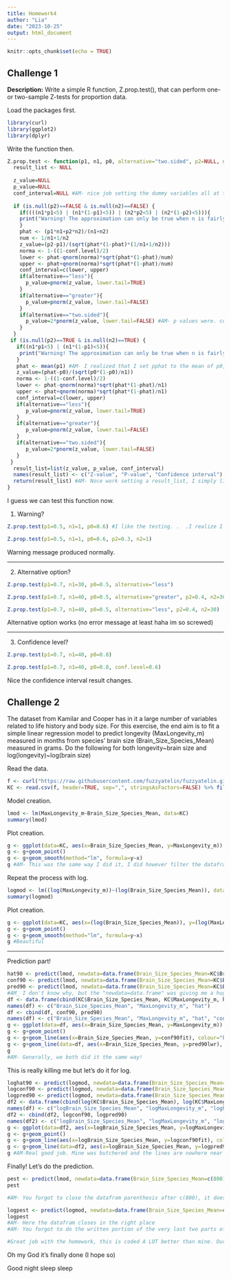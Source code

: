 ```yaml
---
title: Homework4
author: "Lia"
date: "2023-10-25"
output: html_document
---
```


```r
knitr::opts_chunk$set(echo = TRUE)
```

## Challenge 1

**Description:** Write a simple R function, Z.prop.test(), that can perform one- or two-sample Z-tests for proportion data.

Load the packages first.

```r
library(curl)
library(ggplot2)
library(dplyr)
```

Write the function then.

```r
Z.prop.test <- function(p1, n1, p0, alternative="two.sided", p2=NULL, n2=NULL, conf.level=0.95){
  result_list <- NULL
  
  z_value=NULL
  p_value=NULL
  conf_interval=NULL #AM- nice job setting the dummy variables all at the top
  
  if (is.null(p2)==FALSE & is.null(n2)==FALSE) {
    if((((n1*p1<5) | (n1*(1-p1)<5)) | (n2*p2<5) | (n2*(1-p2)<5))){ 
    print("Warning! The approximation can only be true when n is fairly large and p is not close to 0 or 1.") #AM- I think this statment is a hard conclusion.
    }
    phat <- (p1*n1+p2*n2)/(n1+n2)
    num <- 1/n1+1/n2
    z_value=(p2-p1)/(sqrt(phat*(1-phat)*(1/n1+1/n2)))  
    norma <- 1-((1-conf.level)/2) 
    lower <- phat-qnorm(norma)*sqrt(phat*(1-phat)/num)
    upper <- phat+qnorm(norma)*sqrt(phat*(1-phat)/num)
    conf_interval=c(lower, upper)
    if(alternative=="less"){
      p_value=pnorm(z_value, lower.tail=TRUE)
    }
    if(alternative=="greater"){
      p_value=pnorm(z_value, lower.tail=FALSE)
    }
    if(alternative=="two.sided"){
      p_value=2*pnorm(z_value, lower.tail=FALSE) #AM- p values were. coded the same way I did!
    }
  }
 if (is.null(p2)==TRUE & is.null(n2)==TRUE) {
   if((n1*p1<5) | (n1*(1-p1)<5)){
    print("Warning! The approximation can only be true when n is fairly large and p is not close to 0 or 1.")
   }
   phat <- mean(p1) #AM- I realized that I set pphat to the mean of p0, not p1, which is incorrect! Im going to change it. Thank you!
   z_value=(phat-p0)/(sqrt(p0*(1-p0)/n1))
   norma <- 1-((1-conf.level)/2)
   lower <- phat-qnorm(norma)*sqrt(phat*(1-phat)/n1)
   upper <- phat+qnorm(norma)*sqrt(phat*(1-phat)/n1)
   conf_interval=c(lower, upper)
   if(alternative=="less"){
      p_value=pnorm(z_value, lower.tail=TRUE)
   }
   if(alternative=="greater"){
      p_value=pnorm(z_value, lower.tail=FALSE)
   }
   if(alternative=="two.sided"){
      p_value=2*pnorm(z_value, lower.tail=FALSE)
   }
 }
  result_list=list(z_value, p_value, conf_interval)
  names(result_list) <- c("Z-value", "P-value", "Confidence interval") 
  return(result_list) #AM- Noce work setting a result_list, I simply listed it all in the priint but this method is very clean and pretty
}
```

I guess we can test this function now. 

1. Warning? 
```r
Z.prop.test(p1=0.5, n1=1, p0=0.6) #I like the testing. .  .I realize I forgot to do that. . . yikes. Your function works as intented.
```

```r
Z.prop.test(p1=0.5, n1=1, p0=0.6, p2=0.3, n2=1)
```

Warning message produced normally. 

***

2. Alternative option? 

```r
Z.prop.test(p1=0.7, n1=30, p0=0.5, alternative="less")
```

```r
Z.prop.test(p1=0.7, n1=40, p0=0.5, alternative="greater", p2=0.4, n2=30)
```

```r
Z.prop.test(p1=0.7, n1=40, p0=0.5, alternative="less", p2=0.4, n2=30)
```

Alternative option works (no error message at least haha im so screwed)

***

3. Confidence level? 
```r
Z.prop.test(p1=0.7, n1=40, p0=0.8)
```

```r
Z.prop.test(p1=0.7, n1=40, p0=0.8, conf.level=0.6)
```

Nice the confidence interval result changes. 

## Challenge 2
The dataset from Kamilar and Cooper has in it a large number of variables related to life history and body size. For this exercise, the end aim is to fit a simple linear regression model to predict longevity (MaxLongevity_m) measured in months from species’ brain size (Brain_Size_Species_Mean) measured in grams. Do the following for both longevity~brain size and log(longevity)~log(brain size)

Read the data. 

```r
f <- curl("https://raw.githubusercontent.com/fuzzyatelin/fuzzyatelin.github.io/master/AN588_Fall21/KamilarAndCooperData.csv")
KC <- read.csv(f, header=TRUE, sep=",", stringsAsFactors=FALSE) %>% filter(!is.na(MaxLongevity_m)) %>% filter(!is.na(Brain_Size_Species_Mean))
```

Model creation. 

```r
lmod <- lm(MaxLongevity_m~Brain_Size_Species_Mean, data=KC)
summary(lmod)
```

Plot creation. 

```r
g <- ggplot(data=KC, aes(x=Brain_Size_Species_Mean, y=MaxLongevity_m))
g <- g+geom_point()
g <- g+geom_smooth(method="lm", formula=y~x)
g #AM- This was the same way I did it, I did however filter the datafram to just have the 2 needed columns
```

Repeat the process with log. 

```r
logmod <- lm((log(MaxLongevity_m))~(log(Brain_Size_Species_Mean)), data=KC)
summary(logmod)
```

Plot creation. 

```r
g <- ggplot(data=KC, aes(x=(log(Brain_Size_Species_Mean)), y=(log(MaxLongevity_m))))
g <- g+geom_point()
g <- g+geom_smooth(method="lm", formula=y~x)
g #Beautiful
```

***
Prediction part! 

```r
hat90 <- predict(lmod, newdata=data.frame(Brain_Size_Species_Mean=KC$Brain_Size_Species_Mean)) 
conf90 <- predict(lmod, newdata=data.frame(Brain_Size_Species_Mean=KC$Brain_Size_Species_Mean), interval="confidence", level=0.9)
pred90 <- predict(lmod, newdata=data.frame(Brain_Size_Species_Mean=KC$Brain_Size_Species_Mean), interval="prediction", level=0.9)
#AM_ I don't know why, but the "newdata=data.frame" was giving me a huge headache, kept saying they couldn't find "Brain_Size_Species_Mean". I'm going to try again with this format once again(Although I think I already did it this way, maybe I was too tired to do it correctly)
df <- data.frame(cbind(KC$Brain_Size_Species_Mean, KC$MaxLongevity_m, hat90)) #AM- Nice clean way of adding it together
names(df) <- c("Brain_Size_Species_Mean", "MaxLongevity_m", "hat")
df <- cbind(df, conf90, pred90)
names(df) <- c("Brain_Size_Species_Mean", "MaxLongevity_m", "hat", "conf90fit", "conf90lwr", "conf90upr", "pred90fit", "pred90lwr", "pred90upr") # I think you can just do it once, no need to use names() in current line 176
g <- ggplot(data=df, aes(x=Brain_Size_Species_Mean, y=MaxLongevity_m))
g <- g+geom_point()
g <- g+geom_line(aes(x=Brain_Size_Species_Mean, y=conf90fit), colour="black")+geom_line(aes(x=Brain_Size_Species_Mean, y=conf90lwr), colour="blue")+geom_line(aes(x=Brain_Size_Species_Mean, y=conf90upr), colour="blue")
g <- g+geom_line(data=df, aes(x=Brain_Size_Species_Mean, y=pred90lwr), colour="red")+geom_line(data=df, aes(x=Brain_Size_Species_Mean, y=pred90upr), colour="red")
g
#AM- Generally, we both did it the same way!
```

This is really killing me but let's do it for log. 
```r
loghat90 <- predict(logmod, newdata=data.frame(Brain_Size_Species_Mean=KC$Brain_Size_Species_Mean))
logconf90 <- predict(logmod, newdata=data.frame(Brain_Size_Species_Mean=KC$Brain_Size_Species_Mean), interval="confidence", level=0.9)
logpred90 <- predict(logmod, newdata=data.frame(Brain_Size_Species_Mean=KC$Brain_Size_Species_Mean), interval="prediction", level=0.9)
df2 <- data.frame(cbind(log(KC$Brain_Size_Species_Mean), log(KC$MaxLongevity_m), loghat90))
names(df) <- c("logBrain_Size_Species_Mean", "logMaxLongevity_m", "loghat")
df2 <- cbind(df2, logconf90, logpred90)
names(df2) <- c("logBrain_Size_Species_Mean", "logMaxLongevity_m", "loghat", "logconf90fit", "logconf90lwr", "logconf90upr", "logpred90fit", "logpred90lwr", "logpred90upr")
g <- ggplot(data=df2, aes(x=logBrain_Size_Species_Mean, y=logMaxLongevity_m))
g <- g+geom_point()
g <- g+geom_line(aes(x=logBrain_Size_Species_Mean, y=logconf90fit), colour="black")+geom_line(aes(x=logBrain_Size_Species_Mean, y=logconf90lwr), colour="blue")+geom_line(aes(x=logBrain_Size_Species_Mean, y=logconf90upr), colour="blue")
g <- g+geom_line(data=df2, aes(x=logBrain_Size_Species_Mean, y=logpred90lwr), colour="red")+geom_line(data=df2, aes(x=logBrain_Size_Species_Mean, y=logpred90upr), colour="red")
g #AM-Real good job. Mine was butchered and the lines are nowhere near the points. I think I used the wrong variables now that I am reading your code and comparing it to mine. Thanks.
```

Finally! Let's do the prediction. 
```r
pest <- predict(lmod, newdata=data.frame(Brain_Size_Species_Mean=c(800), interval="prediction", level=0.9))
pest

#AM- You forgot to close the datafram parenthesis after c(800), it doesnt go at the end of the code, thas why you were getting funky values back
```
```r
logpest <- predict(logmod, newdata=data.frame(Brain_Size_Species_Mean=c(800)), interval="prediction", level=0.9)
logpest
#AM- Here the datafram closes in the right place
#AM- You forgot to do the written portion of the very last two parts of the HW!! Do you trust the model to predict accurately and which one is better!

#Great job with the homework, this is coded A LOT better than mine. Our codes were very similar but you made it more efficient. I stuggled placing the prediction and confidence interval lines for the log function but upon looking at your code, I realized I might have used the wrong variables, so thank you very much for helping me! I really enjoyed reading your code.
```
Oh my God it's finally done (I hope so)

Good night sleep sleep


